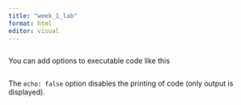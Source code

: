 ```yaml
---
title: "week_1_lab"
format: html
editor: visual
---
```



```r

```

You can add options to executable code like this

```r

```

The `echo: false` option disables the printing of code (only output is displayed).
